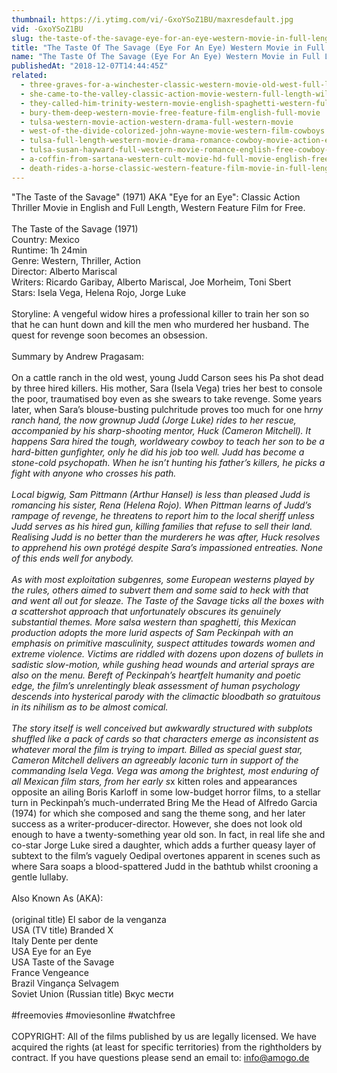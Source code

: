 ```yaml
---
thumbnail: https://i.ytimg.com/vi/-GxoYSoZ1BU/maxresdefault.jpg
vid: -GxoYSoZ1BU
slug: the-taste-of-the-savage-eye-for-an-eye-western-movie-in-full-length-english-free-feature-film
title: "The Taste Of The Savage (Eye For An Eye) Western Movie in Full Length, English, Free Feature Film"
name: "The Taste Of The Savage (Eye For An Eye) Western Movie in Full Length, English, Free Feature Film"
publishedAt: "2018-12-07T14:44:45Z"
related:
  - three-graves-for-a-winchester-classic-western-movie-old-west-full-length-english
  - she-came-to-the-valley-classic-action-movie-western-full-length-wild-west-movie
  - they-called-him-trinity-western-movie-english-spaghetti-western-full-cowboy-movie
  - bury-them-deep-western-movie-free-feature-film-english-full-movie
  - tulsa-western-movie-action-western-drama-full-western-movie
  - west-of-the-divide-colorized-john-wayne-movie-western-film-cowboys
  - tulsa-full-length-western-movie-drama-romance-cowboy-movie-action-english
  - tulsa-susan-hayward-full-western-movie-romance-english-free-cowboy-movie
  - a-coffin-from-sartana-western-cult-movie-hd-full-movie-english-free-cowboy-film
  - death-rides-a-horse-classic-western-feature-film-movie-in-full-length-full-movies-for-free
---
```


"The Taste of the Savage" (1971) AKA "Eye for an Eye": Classic Action Thriller Movie in English and Full Length, Western Feature Film for Free.<br />
<br />
The Taste of the Savage (1971)<br />
Country: Mexico<br />
Runtime: 1h 24min<br />
Genre: Western, Thriller, Action<br />
Director: Alberto Mariscal<br />
Writers: Ricardo Garibay, Alberto Mariscal, Joe Morheim, Toni Sbert<br />
Stars: Isela Vega, Helena Rojo, Jorge Luke<br />
<br />
Storyline: A vengeful widow hires a professional killer to train her son so that he can hunt down and kill the men who murdered her husband. The quest for revenge soon becomes an obsession.<br />
<br />
Summary by  Andrew Pragasam:<br />
<br />
On a cattle ranch in the old west, young Judd Carson sees his Pa shot dead by three hired killers. His mother, Sara (Isela Vega) tries her best to console the poor, traumatised boy even as she swears to take revenge. Some years later, when Sara’s blouse-busting pulchritude proves too much for one h*rny ranch hand, the now grownup Judd (Jorge Luke) rides to her rescue, accompanied by his sharp-shooting mentor, Huck (Cameron Mitchell). It happens Sara hired the tough, worldweary cowboy to teach her son to be a hard-bitten gunfighter, only he did his job too well. Judd has become a stone-cold psychopath. When he isn’t hunting his father’s killers, he picks a fight with anyone who crosses his path. <br />
<br />
Local bigwig, Sam Pittmann (Arthur Hansel) is less than pleased Judd is romancing his sister, Rena (Helena Rojo). When Pittman learns of Judd’s rampage of revenge, he threatens to report him to the local sheriff unless Judd serves as his hired gun, killing families that refuse to sell their land. Realising Judd is no better than the murderers he was after, Huck resolves to apprehend his own protégé despite Sara’s impassioned entreaties. None of this ends well for anybody. <br />
<br />
As with most exploitation subgenres, some European westerns played by the rules, others aimed to subvert them and some said to heck with that and went all out for sleaze. The Taste of the Savage ticks all the boxes with a scattershot approach that unfortunately obscures its genuinely substantial themes. More salsa western than spaghetti, this Mexican production adopts the more lurid aspects of Sam Peckinpah with an emphasis on primitive masculinity, suspect attitudes towards women and extreme violence. Victims are riddled with dozens upon dozens of bullets in sadistic slow-motion, while gushing head wounds and arterial sprays are also on the menu. Bereft of Peckinpah’s heartfelt humanity and poetic edge, the film’s unrelentingly bleak assessment of human psychology descends into hysterical parody with the climactic bloodbath so gratuitous in its nihilism as to be almost comical. <br />
<br />
The story itself is well conceived but awkwardly structured with subplots shuffled like a pack of cards so that characters emerge as inconsistent as whatever moral the film is trying to impart. Billed as special guest star, Cameron Mitchell delivers an agreeably laconic turn in support of the commanding Isela Vega. Vega was among the brightest, most enduring of all Mexican film stars, from her early s*x kitten roles and appearances opposite an ailing Boris Karloff in some low-budget horror films, to a stellar turn in Peckinpah’s much-underrated Bring Me the Head of Alfredo Garcia (1974) for which she composed and sang the theme song, and her later success as a writer-producer-director. However, she does not look old enough to have a twenty-something year old son. In fact, in real life she and co-star Jorge Luke sired a daughter, which adds a further queasy layer of subtext to the film’s vaguely Oedipal overtones apparent in scenes such as where Sara soaps a blood-spattered Judd in the bathtub whilst crooning a gentle lullaby. <br />
<br />
Also Known As (AKA):<br />
<br />
(original title) El sabor de la venganza<br />
USA (TV title) Branded X<br />
Italy Dente per dente<br />
USA Eye for an Eye<br />
USA Taste of the Savage<br />
France Vengeance<br />
Brazil Vingança Selvagem<br />
Soviet Union (Russian title) Вкус мести<br />
<br />
#freemovies #moviesonline #watchfree<br />
<br />
COPYRIGHT: All of the films published by us are legally licensed. We have acquired the rights (at least for specific territories) from the rightholders by contract. If you have questions please send an email to: info@amogo.de